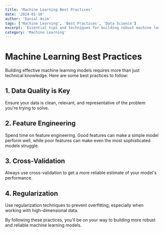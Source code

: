 ```yaml
---
title: 'Machine Learning Best Practices'
date: '2024-01-10'
author: 'Danial Asim'
tags: ['Machine Learning', 'Best Practices', 'Data Science']
excerpt: 'Essential tips and techniques for building robust machine learning models.'
category: 'Machine Learning'
---
```


# Machine Learning Best Practices

Building effective machine learning models requires more than just technical knowledge. Here are some best practices to follow:

## 1. Data Quality is Key

Ensure your data is clean, relevant, and representative of the problem you're trying to solve.

## 2. Feature Engineering

Spend time on feature engineering. Good features can make a simple model perform well, while poor features can make even the most sophisticated models struggle.

## 3. Cross-Validation

Always use cross-validation to get a more reliable estimate of your model's performance.

## 4. Regularization

Use regularization techniques to prevent overfitting, especially when working with high-dimensional data.

By following these practices, you'll be on your way to building more robust and reliable machine learning models.
